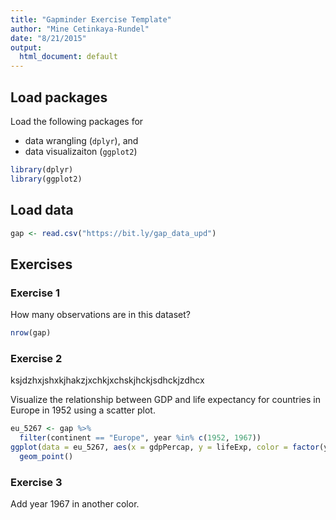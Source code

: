 ```yaml
---
title: "Gapminder Exercise Template"
author: "Mine Cetinkaya-Rundel"
date: "8/21/2015"
output:
  html_document: default
---
```


## Load packages

Load the following packages for 

- data wrangling (`dplyr`), and \
- data visualizaiton (`ggplot2`)

```r
library(dplyr)
library(ggplot2)
```

## Load data

```r
gap <- read.csv("https://bit.ly/gap_data_upd")
```

## Exercises

### Exercise 1

How many observations are in this dataset?

```r
nrow(gap)
```

### Exercise 2

ksjdzhxjshxkjhakzjxchkjxchskjhckjsdhckjzdhcx

Visualize the relationship between GDP and life expectancy for 
countries in Europe in 1952 using a scatter plot.

```r
eu_5267 <- gap %>%
  filter(continent == "Europe", year %in% c(1952, 1967))
ggplot(data = eu_5267, aes(x = gdpPercap, y = lifeExp, color = factor(year))) +
  geom_point()      
```

### Exercise 3

Add year 1967 in another color.

```r
```


